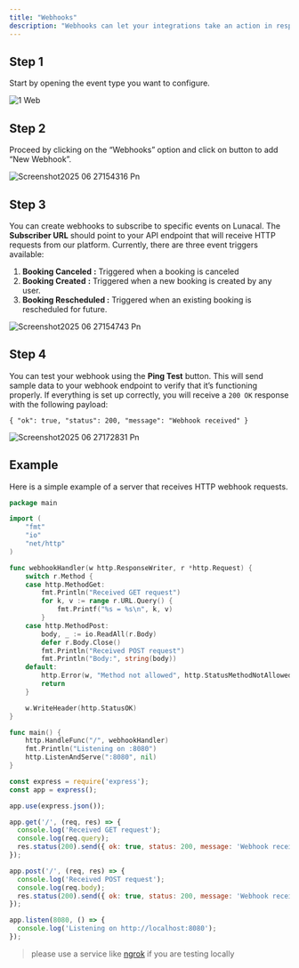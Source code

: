 ```yaml
---
title: "Webhooks"
description: "Webhooks can let your integrations take an action in response to events that occur on Lunacal.ai. This document will guide you through adding webhooks."
---
```


## **Step 1**

Start by opening the event type you want to configure.

![1 Web](/images/event_setup/1.webp)

## **Step 2**

Proceed by clicking on the “Webhooks” option and click on button to add “New Webhook”.

![Screenshot2025 06 27154316 Pn](/images/Screenshot2025-06-27154316.png)

## **Step 3**

You can create webhooks to subscribe to specific events on Lunacal. The **Subscriber URL** should point to your API endpoint that will receive HTTP requests from our platform. Currently, there are three event triggers available:

1. **Booking Canceled** **:** Triggered when a booking is canceled
2. **Booking Created** **:**  Triggered when a new booking is created by any user.
3. **Booking Rescheduled :**  Triggered when an existing booking is rescheduled for future.

![Screenshot2025 06 27154743 Pn](/images/Screenshot2025-06-27154743.png)

## **Step 4**

You can test your webhook using the **Ping Test** button. This will send sample data to your webhook endpoint to verify that it’s functioning properly. If everything is set up correctly, you will receive a `200 OK` response with the following payload:

```
{ "ok": true, "status": 200, "message": "Webhook received" }
```

![Screenshot2025 06 27172831 Pn](/images/Screenshot2025-06-27172831.png)

## Example

Here is a simple example of a server that receives HTTP webhook requests.

<CodeGroup>

```go golang
package main

import (
	"fmt"
	"io"
	"net/http"
)

func webhookHandler(w http.ResponseWriter, r *http.Request) {
	switch r.Method {
	case http.MethodGet:
		fmt.Println("Received GET request")
		for k, v := range r.URL.Query() {
			fmt.Printf("%s = %s\n", k, v)
		}
	case http.MethodPost:
		body, _ := io.ReadAll(r.Body)
		defer r.Body.Close()
		fmt.Println("Received POST request")
		fmt.Println("Body:", string(body))
	default:
		http.Error(w, "Method not allowed", http.StatusMethodNotAllowed)
		return
	}

	w.WriteHeader(http.StatusOK)
}

func main() {
	http.HandleFunc("/", webhookHandler)
	fmt.Println("Listening on :8080")
	http.ListenAndServe(":8080", nil)
}
```


```javascript javascript
const express = require('express');
const app = express();

app.use(express.json());

app.get('/', (req, res) => {
  console.log('Received GET request');
  console.log(req.query);
  res.status(200).send({ ok: true, status: 200, message: 'Webhook received' });
});

app.post('/', (req, res) => {
  console.log('Received POST request');
  console.log(req.body);
  res.status(200).send({ ok: true, status: 200, message: 'Webhook received' });
});

app.listen(8080, () => {
  console.log('Listening on http://localhost:8080');
});
```

</CodeGroup>

> please use a service like [ngrok](https://ngrok.com/) if you are testing locally